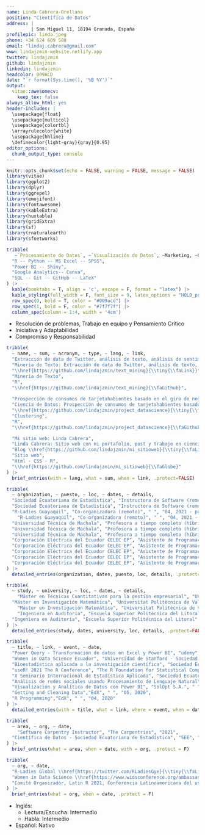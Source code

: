 ---
name: Linda Cabrera-Orellana
position: "Científica de Datos"
address: |
         | San Miguel 11, 18194 Granada, España
profilepic: linda.jpeg
phone: +34 624 609 588 
email: "lindaj.cabrera@gmail.com"
www: lindajzmin-website.netlify.app
twitter: lindajzmin
github: lindajzmin
linkedin: lindajzmin
headcolor: 009ACD
date: "`r format(Sys.time(), '%B %Y')`"
output: 
  vitae::awesomecv:
    keep_tex: false
always_allow_html: yes
header-includes: |
  \usepackage{float}
  \usepackage{multicol}
  \usepackage{colortbl}
  \arrayrulecolor{white}
  \usepackage{hhline}
  \definecolor{light-gray}{gray}{0.95}
editor_options: 
  chunk_output_type: console
---

```{r setup, include=FALSE}
knitr::opts_chunk$set(echo = FALSE, warning = FALSE, message = FALSE)
library(vitae)
library(ggplot2)
library(dplyr)
library(ggrepel)
library(emojifont)
library(fontawesome)
library(kableExtra)
library(huxtable)
library(gridExtra)
library(sf)
library(rnaturalearth)
library(sfnetworks)
```


\paragraphstyle{Soy una científica de datos apasionada por la visualización y comunicación de datos. Tengo un background en matemáticas y técnicas cuantitativas para la gestión empresarial. Actualmente soy Instructora de Software en línea en la Sociedad Ecuatoriana de Estadística.}


\section{\faGears Habilidades}

\subsection{Técnicas} 

```{r techtable, results='markup'}
tribble(
   ~`Procesamiento de Datos`, ~`Visualización de Datos`, ~Marketing, ~Otros,
  "R -- Python -- MS Excel -- SPSS",
  "Power BI -- Shiny",
  "Google Analytics-- Canva",
  "SQL -- Git -- GitHub -- LaTeX"
) |>
  kable(booktabs = T, align = 'c', escape = F, format = "latex") |>
  kable_styling(full_width = F, font_size = 9, latex_options = "HOLD_position") |> 
  row_spec(0, bold = T, color = "#009acd") |> 
  row_spec(1, bold = F, color = "#7f7f7f") |> 
  column_spec(column = 1:4, width = '4cm')
```

\subsection{Blandas}

* Resolución de problemas, Trabajo en equipo y Pensamiento Crítico
* Iniciativa y Adaptabilidad
* Compromiso y Responsabilidad


\section{\faCode Proyectos}

```{r dev}
tribble(
  ~ name, ~ sum, ~ acronym, ~ type, ~ lang, ~ link,
  "Extracción de data de Twitter, análisis de texto, análisis de sentimientos y LDA.", 
  "Minería de Texto: Extracción de data de Twitter, análisis de texto, análisis de sentimientos y LDA.",
  "\\href{https://github.com/lindajzmin/text_mining}{\\tiny{\\faLink}}", 
  "Minería de Texto",
  "R",
  "\\href{https://github.com/lindajzmin/text_mining}{\\faGithub}",
  
  "Prospección de consumos de tarjetahabientes basado en el giro de negocio", 
  "Ciencia de Datos: Prospección de consumos de tarjetahabientes basado en el giro de negocio", 
  "\\href{https://github.com/lindajzmin/project_datascience}{\\tiny{\\faLink}}", 
  "Clustering",
  "R",
  "\\href{https://github.com/lindajzmin/project_datascience}{\\faGithub}",

  "Mi sitio web: Linda Cabrera", 
  "Linda Cabrera: Sitio web con mi portafolio, post y trabajo en ciencia de datos y educación", 
  "Blog \\href{https://github.com/lindajzmin/mi_sitioweb}{\\tiny{\\faLink}}", 
  "Sitio web",
  "Html - CSS - R",
  "\\href{https://github.com/lindajzmin/mi_sitioweb}{\\faGlobe}"
) |> 
  brief_entries(with = lang, what = sum, when = link, .protect=FALSE)  
```


\section{\faBriefcase Experiencia Profesional}

```{r experience}
tribble(
  ~ organization, ~ puesto, ~ loc, ~ dates, ~ details,
  "Sociedad Ecuatoriana de Estadística", "Instructora de Software (remoto)"," ", "04, 2022 - presente", "Instructora del módulo \\textit{Manejo de Software} del Programa Internacional de Estadística aplicada a la Investigación Científica",
  "Sociedad Ecuatoriana de Estadística", "Instructora de Software (remoto)"," ", "04, 2022 - presente", "Instructora del curso Manipulación de datos con R",
  "R-Ladies Guayaquil", "Co-organizadora (remoto)", " ", "04, 2021 - presente", "Organización de talleres y eventos virtuales para la enseñanza de R y sus aplicaciones.", 
    "R-Ladies Guayaquil", "Co-organizadora (remoto)", " ", "04, 2021 - presente", "Colaboración en la organización de conferencias regionales e internacionales de la comunidad de R.", 
  "Universidad Técnica de Machala", "Profesora a tiempo completo (híbrido)","Machala, EC", "04, 2019 - 09, 2022", "Cátedra de Cálculo, Estadística y Ecuaciones Diferenciales",
  "Universidad Técnica de Machala", "Profesora a tiempo completo (híbrido)","Machala, EC", "04, 2019 - 09, 2022", "Miembro del Comité de Gestión y Acreditación de la Calidad. Gestión de indicadores.",
  "Universidad Técnica de Machala", "Profesora a tiempo completo (híbrido)","Machala, EC", "04, 2019 - 09, 2022", "Creadora de la fan page de la Carrera de Alimentos y Community Manager. URL:  \\textit{ https://www.facebook.com/alimentosutmach} ",
  "Corporación Eléctrica del Ecuador CELEC EP", "Asistente de Programación y Gestión de la Calidad", "Machala, EC", "04, 2013 - 02, 2017", "Implementación del Sistema de Gestión de Calidad ISO 9001-2015. Responsable del Sistema de Gestión de Calidad ISO 9001-2015.",
  "Corporación Eléctrica del Ecuador CELEC EP", "Asistente de Programación y Gestión de la Calidad", "Machala, EC", "04, 2013 - 02, 2017", "Diseño y desarrollo de reportes mensuales para la Gerencia.",
  "Corporación Eléctrica del Ecuador CELEC EP", "Asistente de Programación y Gestión de la Calidad", "Machala, EC", "04, 2013 - 02, 2017", "Seguimiento de objetivos estratégicos y operativos en Excel.",
  "Corporación Eléctrica del Ecuador CELEC EP", "Asistente de Programación y Gestión de la Calidad", "Machala, EC", "04, 2013 - 02, 2017", "Gestión de procesos, levantamiento de procedimientos, control y seguimiento de indicadores de la empresa.",
  "Corporación Eléctrica del Ecuador CELEC EP", "Asistente de Programación y Gestión de la Calidad", "Machala, EC", "04, 2013 - 02, 2017", "Optimización del proceso de inventario. Reducción del 30\\% anual de los costos de inventarios."
) |> 
  detailed_entries(organization, dates, puesto, loc, details, .protect=FALSE)
```


<!--

\section{\faBookmark Experiencia Enseñando}

```{r teaching}
tribble(
  ~ organization, ~ puesto, ~ loc, ~ dates, ~ details,
    "Universidad Técnica de Machala", "Profesora universitaria a tiempo completo","Machala, EC", "04, 2019 - 09, 2022", "Cátedra de Estadística, Cálculo y Ecuaciones Diferenciales",
    "Universidad Técnica de Machala", "Profesora universitaria a tiempo completo","Machala, EC", "04, 2019 - 09, 2022", "Miembro del Comité de Gestión y Acreditación de la Calidad. Gestión de indicadores.",
    "Universidad Técnica de Machala", "Profesora universitaria a tiempo completo","Machala, EC", "04, 2019 - 09, 2022", "Community Manager de la Carrera de Alimentos. URL:  \\textit{ https://www.facebook.com/alimentosutmach} ",
  "The Carpentries", "Facilitadora del Taller Control de Versiones con Git", "Virtual", "09, 2022", "Taller realizado por la Semana de la Ciencia de la Universidad Técnica de Machala 2022 avalado por la Maestría de Software.",
  "Sociedad Ecuatoriana de Estadística", "Facilitadora del Curso Manejo de Datos con R", "Virtual", "05, 2022", "Curso de aprobación de 20 horas sincrónicas, 20 estudiantes.",
  "The Carpentries", "Facilitadora del Taller Control de Versiones con Git", "Virtual", "04, 2022", "Taller realizado en streaming para el Festival Latinoamericano de Software Libre Flisol 2022.",
    "Secretaría Técnica del Fideicomiso", "Asesora Financiera", "Quito, EC", "08, 2021 - 11, 2021", "Análisis financieros de los resultados de 23 compañías pertenecientes al Fideicomiso para su liquidación.",
      "Corporación Eléctrica del Ecuador CELEC EP", "Jefa Administrativa-Financiera", "Machala, EC", "04, 2013 - 02, 2017", "Gestión y Control de las áreas de Talento Humano, Servicios Generales, Seguros, Inventarios y Compras.",
  "Corporación Eléctrica del Ecuador CELEC EP", "Jefa Administrativa-Financiera", "Machala, EC", "04, 2013 - 02, 2017", "Reducción de los costos administrativos. Mejora de los procesos de inventarios, talento humano y servicios generales."
) |> 
  detailed_entries(organization, dates, puesto, loc, details, .protect=FALSE)
```

-->

\section{\faUniversity Educación}

```{r education}
tribble(
  ~ study, ~ university, ~ loc, ~ dates, ~ details,
    "Máster en Técnicas Cuantitativas para la gestión empresarial", "Universidad de Granada","Granada, ES", "2021 - presente", "Técnicas econométricas, Herramientas cuantitativas para el análisis de datos económico y/o empresariales, Técnicas cuantitativas para variables empresariales multidimensionales, Técnicas cuantitativas para la calidad de la producción empresarial",
  "Máster en Investigación Matemática", "Universitat Politècnica de València \\& Universitat de València","Valencia, ES", "2017 - 2018", "Herramientas metodológicas en la investigación matemática, Iniciación a la investigación matemàtica, Modelización matemática en la industria, Matemática Aplicada.",
    "Máster en Investigación Matemática", "Universitat Politècnica de València \\& Universitat de València","Valencia, ES", "2017 - 2018", "TFM: Algoritmos matemáticos para el tratamiento de señales financieras. URL: \\textit{http://hdl.handle.net/10251/111119}",
    "Ingeniera en Auditoría", "Escuela Superior Politécnica del Litoral", "Guayaquil, EC", "2009 - 2014", "Métodos cuantitativos 1-3, Matemáticas Financieras, Estadística Inferencial, Muestreo y Diseño de Cuestionarios, Administración Financiera, Base de Datos para Auditores, Muestreo y Análisis Multivariado, Ingeniería de la Calidad, Auditoría Operacional, Auditoría Aplic. Informáticas, entre 34 asignaturas.",
  "Ingeniera en Auditoría", "Escuela Superior Politécnica del Litoral", "Guayaquil, EC", "2009 - 2014", "Tesis: Diseño de un sistema de gestión por procesos, aplicado a una empresa dedicada a la rectificación de motores. URL: \\textit{http://www.dspace.espol.edu.ec/xmlui/handle/123456789/39500}"
) |> 
  detailed_entries(study, dates, university, loc, details, .protect=FALSE)
```



<!--

\section{\faUniversity Educación}

```{r educat}
tribble(
  ~ study, ~ university, ~ loc, ~ dates, ~ details,
    "Máster en Investigación Matemática", "Universitat Politècnica de València \\& Universitat de València","Valencia, ES", "2017 - 2018", "Herramientas metodológicas en la investigación matemática, Iniciación a la investigación matemàtica, Modelización matemática en la industria, Matemática Aplicada.",
    "Máster en Investigación Matemática", "Universitat Politècnica de València \\& Universitat de València","Valencia, ES", "2017 - 2018", "TFM: Algoritmos matemáticos para el tratamiento de señales financieras. URL: \\textit{http://hdl.handle.net/10251/111119}",
  "Ingeniera en Auditoría", "Escuela Superior Politécnica del Litoral", "Guayaquil, EC", "2009 - 2014", "Métodos cuantitativos 1-3, Matemáticas Financieras, Estadística Inferencial, Muestreo y Diseño de Cuestionarios, Administración Financiera, Base de Datos para Auditores, Muestreo y Análisis Multivariado, Ingeniería de la Calidad, Auditoría Operacional, Auditoría Aplic. Informáticas, entre 34 asignaturas.",
  "Ingeniera en Auditoría", "Escuela Superior Politécnica del Litoral", "Guayaquil, EC", "2009 - 2014", "Tesis: Diseño de un sistema de gestión por procesos, aplicado a una empresa dedicada a la rectificación de motores. URL: \\textit{http://www.dspace.espol.edu.ec/xmlui/handle/123456789/39500}",
) |> 
  detailed_entries(study, dates, university, loc, details, .protect=FALSE)
```

-->


\subsection{\faLightbulbO Cursos}

```{r presentations}
tribble(
  ~ title, ~ link, ~ event, ~ date,
  "Power Query - Transformación de datos en Excel y Power BI", "udemy", " ", "12, 2022",
  "Women in Data Science Ecuador", "Universidad de Stanford - Sociedad Ecuatoriana de Estadística", " ", "04, 2022",
  "Bioestadística aplicada a la investigación científica", "Sociedad Ecuatoriana de Estadística", " ", "02, 2022",
  "useR! 2021 The R Conference", "The R Foundation for Statistical Computing c/o Institute for Statistics and Mathematics", " ", "07, 2021",
  "X Seminario Internacional de Estadística Aplicada", "Sociedad Ecuatoriana de Estadística", " ", "05, 2021",
  "Análisis de redes sociales usando Procesamiento de Lenguaje Natural", "Sociedad Ecuatoriana de Estadística", " ", "01, 2021",
  "Visualización y Analítica de Datos con Power BI", "SolOpt S.A.", " ", "07, 2020",
  "Getting and Cleaning Data","EdX", " ", "05, 2020",
  "R Programming","EdX", " ", "04, 2020"
) |> 
  detailed_entries(with = title, what = link, where = event, when = date, .protect=FALSE)  
```



\section{\faCertificate Certificaciones}

```{r dist}
tribble(
  ~ area, ~ org, ~ date,
    "Software Carpentry Instructor", "The Carpentries", "2021",
  "Científica de Datos - Sociedad Ecuatoriana de Estadística", "SEE", "2021"
) |> 
  brief_entries(what = area, when = date, with = org, .protect = F)
```


\section{\faUser Membresías}

```{r org}
tribble(
  ~ org, ~ date,
  "R-Ladies Global \\href{https://twitter.com/RLadiesGye}{\\tiny{\\faLink}}", "desde 2021",
  "Women in Data Science \\href{https://www.widsconference.org/ambassadors-2022.html}{\\tiny{\\faLink}}", "desde 2022",
  "Comité Organizador, Latin R 2021, Conferencia Latinoamericana del uso de R", "2021"
) |> 
  brief_entries(what = org, when = date, .protect = F)
```


\section{\faLanguage Idiomas}

* Inglés: 
   - Lectura/Escucha: Intermedio
   - Habla: Intermedio

* Español: Nativo

